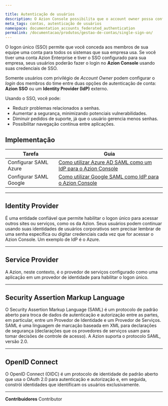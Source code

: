 ```yaml
---

title: Autenticação de usuários
description: O Azion Console possibilita que o account owner possa configurar o login dos seus usuários entre duas opções de autenticação de conta, SSO da Azion ou um Identity Provider externo de sua preferência.
meta_tags: contas, autenticação de usuários
namespace: documentation_accounts_federated_authentication
permalink: /documentacao/produtos/gestao-de-contas/single-sign-on/
---
```


O logon único (SSO) permite que você conceda aos membros de sua equipe uma conta para todos os sistemas que sua empresa usa. Se você tiver uma conta Azion Enterprise e tiver o SSO configurado para sua empresa, seus usuários poderão fazer o login no **Azion Console** usando suas credenciais de SSO.

Somente usuários com privilégio de *Account Owner* podem configurar o *login* dos membros do time entre duas opções de autenticação de conta: **Azion SSO** ou um **Identity Provider (IdP)** externo.

Usando o SSO, você pode:

- Reduzir problemas relacionados a senhas.
- Aumentar a segurança, minimizando potenciais vulnerabilidades.
- Diminuir pedidos de suporte, já que o usuário gerencia menos senhas.
- Possibilitar navegação contínua entre aplicações.


## Implementação

| Tarefa | Guia |
| ---- | ----- |
| Configurar SAML Azure | [Como utilizar Azure AD SAML como um IdP para o Azion Console](/pt-br/documentacao/produtos/guias/sso-azure-saml/) |
| Configurar SAML Google | [Como utilizar Google SAML como IdP para o Azion Console](/pt-br/documentacao/produtos/guias/sso-google-saml/) |

---

## Identity Provider

É uma entidade confiável que permite habilitar o logon único para acessar outros sites ou serviços, como os da Azion. Seus usuários podem continuar usando suas identidades de usuários corporativos sem precisar lembrar de uma senha específica ou digitar credenciais cada vez que for acessar o Azion Console. Um exemplo de IdP é o Azure.

---

## Service Provider

A Azion, neste contexto, é o provedor de serviços configurado como uma aplicação em um provedor de identidade para habilitar o logon único.

---

## Security Assertion Markup Language

O Security Assertion Markup Language (SAML) é um protocolo de padrão aberto para troca de dados de autenticação e autorização entre as partes, em particular, entre um Provedor de Identidade e um Provedor de Serviços. SAML é uma linguagem de marcação baseada em XML para declarações de segurança (declarações que os provedores de serviços usam para tomar decisões de controle de acesso). A Azion suporta o protocolo SAML, versão 2.0.

---

## OpenID Connect

O OpenID Connect (OIDC) é um protocolo de identidade de padrão aberto que usa o OAuth 2.0 para autenticação e autorização e, em seguida, constrói identidades que identificam os usuários exclusivamente.



---


**Contribuidores** <ContributorList>Contributor</ContributorList>
